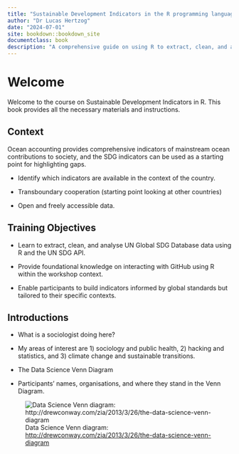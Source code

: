 ```yaml
---
title: "Sustainable Development Indicators in the R programming language"
author: "Dr Lucas Hertzog"
date: "2024-07-01"
site: bookdown::bookdown_site
documentclass: book
description: "A comprehensive guide on using R to extract, clean, and analyse data from the UN Global SDG Database."
---
```


# Welcome

Welcome to the course on Sustainable Development Indicators in R. This book provides all the necessary materials and instructions.

## Context

Ocean accounting provides comprehensive indicators of mainstream ocean contributions to society, and the SDG indicators can be used as a starting point for highlighting gaps.

-   Identify which indicators are available in the context of the country.

-   Transboundary cooperation (starting point looking at other countries)

-   Open and freely accessible data.

## Training Objectives

-   Learn to extract, clean, and analyse UN Global SDG Database data using R and the UN SDG API.

-   Provide foundational knowledge on interacting with GitHub using R within the workshop context.

-   Enable participants to build indicators informed by global standards but tailored to their specific contexts.

## Introductions

-   What is a sociologist doing here?

-   My areas of interest are 1) sociology and public health, 2) hacking and statistics, and 3) climate change and sustainable transitions.

-   The Data Science Venn Diagram

-   Participants' names, organisations, and where they stand in the Venn Diagram.

![Data Science Venn diagram: <http://drewconway.com/zia/2013/3/26/the-data-science-venn-diagram>](images/Data_Science_VD.png)
